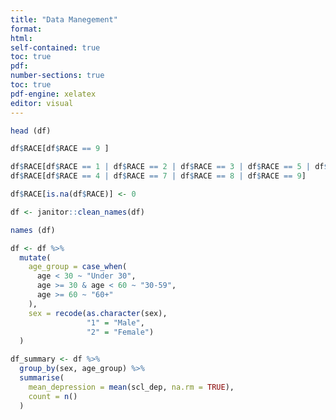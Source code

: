 ```yaml
---
title: "Data Manegement"
format: 
html:
self-contained: true
toc: true
pdf:
number-sections: true
toc: true
pdf-engine: xelatex
editor: visual
---
```


```r
head (df)
```

```r
df$RACE[df$RACE == 9 ]
```

```r
df$RACE[df$RACE == 1 | df$RACE == 2 | df$RACE == 3 | df$RACE == 5 | df$RACE == 6] <- 1
df$RACE[df$RACE == 4 | df$RACE == 7 | df$RACE == 8 | df$RACE == 9]
```

```r
df$RACE[is.na(df$RACE)] <- 0

```

```r
df <- janitor::clean_names(df)
```

```r
names (df)
```

```r
df <- df %>%
  mutate(
    age_group = case_when(
      age < 30 ~ "Under 30",
      age >= 30 & age < 60 ~ "30-59",
      age >= 60 ~ "60+"
    ),
    sex = recode(as.character(sex),
                 "1" = "Male",
                 "2" = "Female")
  )

```

```r
df_summary <- df %>%
  group_by(sex, age_group) %>%
  summarise(
    mean_depression = mean(scl_dep, na.rm = TRUE),
    count = n()
  )
```
